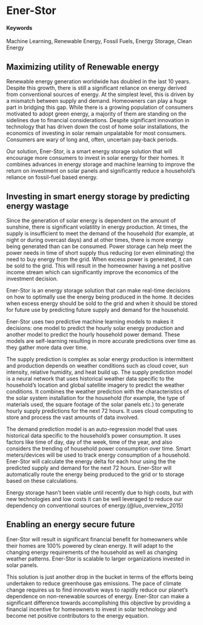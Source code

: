 # Ener-Stor {#Renewable-Energy-Storage}

#### Keywords {-}

Machine Learning, Renewable Energy, Fossil Fuels, Energy Storage, Clean Energy

## Maximizing utility of Renewable energy

Renewable energy generation worldwide has doubled in the last 10 years. Despite this growth, there is still a significant reliance on energy derived from conventional sources of energy. At the simplest level, this is driven by a mismatch between supply and demand. Homeowners can play a huge part in bridging this gap. While there is a growing population of consumers motivated to adopt green energy, a majority of them are standing on the sidelines due to financial considerations. Despite significant innovation in technology that has driven down the cost of home solar installations, the economics of investing in solar remain unpalatable for most consumers. Consumers are wary of long and, often, uncertain pay-back periods. 

Our solution, Ener-Stor, is a smart energy storage solution that will encourage more consumers to invest in solar energy for their homes. It combines advances in energy storage and machine learning to improve the return on investment on solar panels and significantly reduce a household’s reliance on fossil-fuel based energy. 

## Investing in smart energy storage by predicting energy wastage

Since the generation of solar energy is dependent on the amount of sunshine, there is significant volatility in energy production. At times, the supply is insufficient to meet the demand of the household (for example, at night or during overcast days) and at other times, there is more energy being generated than can be consumed. Power storage can help meet the power needs in time of short supply thus reducing (or even eliminating) the need to buy energy from the grid. When excess power is generated, it can be sold to the grid. This will result in the homeowner having a net positive income stream which can significantly improve the economics of the investment decision.

Ener-Stor is an energy storage solution that can make real-time decisions on how to optimally use the energy being produced in the home. It decides when excess energy should be sold to the grid and when it should be stored for future use by predicting future supply and demand for the household. 

Ener-Stor uses two predictive machine learning models to makes it decisions: one model to predict the hourly solar energy production and another model to predict the hourly household power demand. These models are self-learning resulting in more accurate predictions over time as they gather more data over time. 

The supply prediction is complex as solar energy production is intermittent and production depends on weather conditions such as cloud cover, sun intensity, relative humidity, and heat build up. The supply prediction model is a neural network that uses historical weather data specific to the household’s location and global satellite imagery to predict the weather conditions. It combines the weather prediction with the characteristics of the solar system installation for the household (for example, the type of materials used, the square footage of the solar panels etc.) to generate hourly supply predictions for the next 72 hours. It uses cloud computing to store and process the vast amounts of data involved.

The demand prediction model is an auto-regression model that uses historical data specific to the household’s power consumption. It uses factors like time of day, day of the week, time of the year, and also considers the trending of household power consumption over time. Smart meters/devices will be used to track energy consumption of a household. Ener-Stor will calculate the energy delta for each hour using the the predicted supply and demand for the next 72 hours. Ener-Stor will automatically route the energy being produced to the grid or to storage based on these calculations. 

Energy storage hasn't been viable until recently due to high costs, but with new technologies and low costs it can be well leveraged to reduce our dependency on conventional sources of energy.(@luo_overview_2015)

## Enabling an energy secure future

Ener-Stor will result in significant financial benefit for homeowners while their homes are 100% powered by clean energy. It will adapt to the changing energy requirements of the household as well as changing weather patterns. Ener-Stor is scalable to larger organizations invested in solar panels. 

This solution is just another drop in the bucket in terms of the efforts being undertaken to reduce greenhouse gas emissions. The pace of climate change requires us to find innovative ways to rapidly reduce our planet’s dependence on non-renewable sources of energy. Ener-Stor can make a significant difference towards accomplishing this objective by providing a financial incentive for homeowners to invest in solar technology and become net positive contributors to the energy equation.
